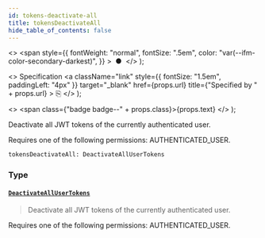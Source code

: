 ```yaml
---
id: tokens-deactivate-all
title: tokensDeactivateAll
hide_table_of_contents: false
---
```


  <>
    <span
      style={{
        fontWeight: "normal",
        fontSize: ".5em",
        color: "var(--ifm-color-secondary-darkest)",
      }}
    >
      &nbsp;●&nbsp;
    </span>
  </>
);

  <>
    Specification
    <a
      className="link"
      style={{ fontSize: "1.5em", paddingLeft: "4px" }}
      target="\_blank"
      href={props.url}
      title={"Specified by " + props.url}
    >
      ⎘
    </a>
  </>
);

  <>
    <span class={"badge badge--" + props.class}>{props.text}</span>
  </>
);

Deactivate all JWT tokens of the currently authenticated user.

Requires one of the following permissions: AUTHENTICATED_USER.

```graphql
tokensDeactivateAll: DeactivateAllUserTokens
```

### Type

#### [`DeactivateAllUserTokens`](../../api-reference/objects/deactivate-all-user-tokens) <Badge class="secondary" text="object"/>

> Deactivate all JWT tokens of the currently authenticated user.

Requires one of the following permissions: AUTHENTICATED_USER.

>
